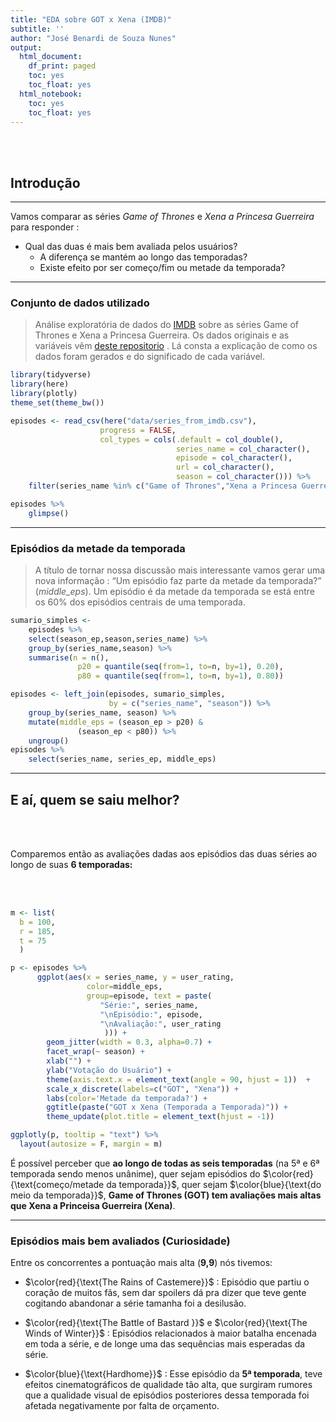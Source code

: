 ```yaml
---
title: "EDA sobre GOT x Xena (IMDB)"
subtitle: ''
author: "José Benardi de Souza Nunes"
output:
  html_document:
    df_print: paged
    toc: yes
    toc_float: yes
  html_notebook:
    toc: yes
    toc_float: yes
---
```


<br></br>

## Introdução

***

Vamos comparar as séries *Game of Thrones* e *Xena a Princesa Guerreira* para responder :

 * Qual das duas é mais bem avaliada pelos usuários?
    + A diferença se mantém ao longo das temporadas?
    + Existe efeito por ser começo/fim ou metade da temporada? 

***

### Conjunto de dados utilizado

> Análise exploratória de dados do [IMDB](https://www.imdb.com/)  sobre as séries Game of Thrones e Xena a Princesa Guerreira. Os dados originais e as variáveis vêm [deste repositorio](https://github.com/nazareno/imdb-series) . Lá consta a explicação de como os dados foram gerados e do significado de cada variável.

```r
library(tidyverse)
library(here)
library(plotly)
theme_set(theme_bw())
```

```r
episodes <- read_csv(here("data/series_from_imdb.csv"), 
                    progress = FALSE,
                    col_types = cols(.default = col_double(), 
                                     series_name = col_character(), 
                                     episode = col_character(), 
                                     url = col_character(),
                                     season = col_character())) %>% 
    filter(series_name %in% c("Game of Thrones","Xena a Princesa Guerreira")) 

episodes %>% 
    glimpse()
```

****

### Episódios da metade da temporada

>A título de tornar nossa discussão mais interessante vamos gerar uma nova informação : "Um episódio faz parte da metade da temporada?" (*middle_eps*). Um episódio é da metade da temporada se está entre os 60% dos episódios centrais de uma temporada.  

```r
sumario_simples <- 
    episodes %>% 
    select(season_ep,season,series_name) %>%
    group_by(series_name,season) %>% 
    summarise(n = n(),
               p20 = quantile(seq(from=1, to=n, by=1), 0.20),
               p80 = quantile(seq(from=1, to=n, by=1), 0.80))

episodes <- left_join(episodes, sumario_simples,
                      by = c("series_name", "season")) %>% 
    group_by(series_name, season) %>%
    mutate(middle_eps = (season_ep > p20) &
               (season_ep < p80)) %>% 
    ungroup()
episodes %>% 
    select(series_name, series_ep, middle_eps)
```

***

## E aí, quem se saiu melhor?

<br></br>

Comparemos então as avaliações dadas aos episódios das duas séries ao longo de suas **6 temporadas:**

<br></br>

```r
m <- list(
  b = 100,
  r = 185,
  t = 75
  )

p <- episodes %>% 
      ggplot(aes(x = series_name, y = user_rating, 
                 color=middle_eps,
                 group=episode, text = paste(
                    "Série:", series_name,
                    "\nEpisódio:", episode,
                    "\nAvaliação:", user_rating
                     ))) + 
        geom_jitter(width = 0.3, alpha=0.7) +
        facet_wrap(~ season) +
        xlab("") +
        ylab("Votação do Usuário") +
        theme(axis.text.x = element_text(angle = 90, hjust = 1))  +
        scale_x_discrete(labels=c("GOT", "Xena")) +
        labs(color='Metade da temporada?') +
        ggtitle(paste("GOT x Xena (Temporada a Temporada)")) +
        theme_update(plot.title = element_text(hjust = -1))

ggplotly(p, tooltip = "text") %>%
  layout(autosize = F, margin = m)
```

É possível perceber que **ao longo de todas as seis temporadas** (na 5ª e 6ª temporada sendo menos unânime), quer sejam episódios do $\color{red}{\text{começo/metade da temporada}}$, quer sejam $\color{blue}{\text{do meio da temporada}}$, **Game of Thrones (GOT) tem avaliações mais altas que Xena a Princeisa Guerreira (Xena)**.  

***

### Episódios mais bem avaliados (Curiosidade)

Entre os concorrentes a pontuação mais alta (**9,9**) nós tivemos:

* $\color{red}{\text{The Rains of Castemere}}$ : Episódio que partiu o coração de muitos fãs, sem dar spoilers dá pra dizer que teve gente cogitando abandonar a série tamanha foi a desilusão.

* $\color{red}{\text{The Battle of Bastard }}$ e $\color{red}{\text{The Winds of Winter}}$ : Episódios relacionados à maior batalha encenada em toda a série, e de longe uma das sequências mais esperadas da série. 

* $\color{blue}{\text{Hardhome}}$ : Esse episódio da **5ª temporada**, teve efeitos cinematográficos de qualidade tão alta, que surgiram rumores que a qualidade visual de episódios posteriores dessa temporada foi afetada negativamente por falta de orçamento.

